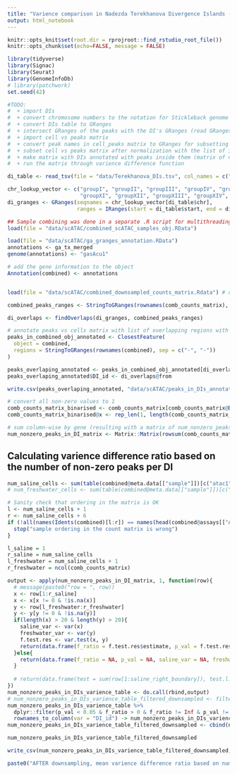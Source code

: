 ```yaml
---
title: "Varience comparison in Nadezda Terekhanova Divergence Islands (DI) by number of non-zero peaks in the DI "
output: html_notebook
---
```


```r
knitr::opts_knit$set(root.dir = rprojroot::find_rstudio_root_file())
knitr::opts_chunk$set(echo=FALSE, message = FALSE)
```

```r
library(tidyverse)
library(Signac)
library(Seurat)
library(GenomeInfoDb)
# library(patchwork)
set.seed(42)
```

```r
#TODO:
#  + import DIs 
#  + convert chromosome numbers to the notation for Stickleback genome  
#  + convert DIs table to GRanges
#  + intersect GRanges of the peaks with the DI's GRanges (read GRanges examples in docs https://bioconductor.org/packages/release/bioc/vignettes/GenomicRanges/inst/doc/GenomicRangesIntroduction.html )
#  + import cell vs peaks matrix
#  + convert peak names in cell_peaks matrix to GRanges for subsetting StringToGRanges() function
#  + subset cell vs peaks matrix after normalization with the list of intersection with DIs
#  + make matrix with DIs annotated with peaks inside them (matrix of num_nonzero_peaks_in_DI vs cells)
#  + run the matrix through varience difference function
```

```r
di_table <- read_tsv(file = "data/Terekhanova_DIs.tsv", col_names = c("chr", "start", "end", "type"))
```

```r
chr_lookup_vector <- c("groupI", "groupII", "groupIII", "groupIV", "groupV", "groupVI", "groupVII", "groupVIII", "groupIX", "groupX",
                       "groupXI", "groupXII", "groupXIII", "groupXIV", "groupXV", "groupXVI", "groupXVII", "groupXVIII", "groupXIX", "groupXX", "groupXXI")
di_granges <- GRanges(seqnames = chr_lookup_vector[di_table$chr],
                      ranges = IRanges(start = di_table$start, end = di_table$end))
```




```r
## Sample combining was done in a separate .R script for multithreading utilisation
load(file = "data/scATAC/combined_scATAC_samples_obj.RData")

load(file = "data/scATAC/ga_granges_annotation.RData")
annotations <- ga_tx_merged
genome(annotations) <- "gasAcu1"

# add the gene information to the object
Annotation(combined) <- annotations



```


```r
load(file = "data/scATAC/combined_downsampled_counts_matrix.Rdata") # comb_counts_matrix
```

```r
combined_peaks_ranges <- StringToGRanges(rownames(comb_counts_matrix), sep = c("-", "-"))
```

```r
di_overlaps <- findOverlaps(di_granges, combined_peaks_ranges)
```



```r
# annotate peaks vs cells matrix with list of overlapping regions with genes
peaks_in_combined_obj_annotated <- ClosestFeature(
  object = combined,
  regions = StringToGRanges(rownames(combined), sep = c("-", "-"))
)

peaks_overlaping_annotated <- peaks_in_combined_obj_annotated[di_overlaps@to,]
peaks_overlaping_annotated$DI_id <- di_overlaps@from

write.csv(peaks_overlaping_annotated, "data/scATAC/peaks_in_DIs_annotated.csv")

# convert all non-zero values to 1
comb_counts_matrix_binarised <- comb_counts_matrix[comb_counts_matrix@Dimnames[[1]] %in% peaks_overlaping_annotated$query_region,] # all non-zero peaks set to value 1
comb_counts_matrix_binarised@x <- rep_len(1, length(comb_counts_matrix_binarised@x))

# sum column-wise by gene (resulting with a matrix of num_nonzero_peaks_in_DI vs cells)
num_nonzero_peaks_in_DI_matrix <- Matrix::Matrix(rowsum(comb_counts_matrix_binarised, peaks_overlaping_annotated$DI_id), sparse = TRUE)
```






## Calculating varience difference ratio based on the number of non-zero peaks per DI

```r
num_saline_cells <- sum(table(combined@meta.data[["sample"]])[c("atac1", "atac2")])
# num_freshwater_cells <- sum(table(combined@meta.data[["sample"]])[c("atac3", "atac4")])

# Sanity check that ordering in the matrix is OK
l <- num_saline_cells + 1
r <- num_saline_cells + 6
if (!all(names(Idents(combined)[l:r]) == names(head(combined@assays[["ATAC"]]@fragments[[3]]@cells)))){
  stop("sample ordering in the count matrix is wrong")
}

l_saline = 1
r_saline = num_saline_cells 
l_freshwater = num_saline_cells + 1
r_freshwater = ncol(comb_counts_matrix)
```


```r
output <- apply(num_nonzero_peaks_in_DI_matrix, 1, function(row){
  # message(paste0("row = ", row))
  x <- row[1:r_saline]
  x <- x[x != 0 & !is.na(x)]
  y <- row[l_freshwater:r_freshwater]
  y <- y[y != 0 & !is.na(y)]
  if(length(x) > 20 & length(y) > 20){
    saline_var <- var(x)
    freshwater_var <- var(y)
    f.test.res <- var.test(x, y)
    return(data.frame(f_ratio = f.test.res$estimate, p_val = f.test.res$p.value, saline_var = saline_var, freshwater_var = freshwater_var))
  }else{
    return(data.frame(f_ratio = NA, p_val = NA, saline_var = NA, freshwater_var = NA))
  }
  
  # return(data.frame(test = sum(row[1:saline_right_boundary]), test.l.1 = length(row[1:saline_right_boundary]), test.l.2 = length(row[freshwater_left_boundary:freshwater_right_boundary])))
})
num_nonzero_peaks_in_DIs_varience_table <- do.call(rbind,output)
# num_nonzero_peaks_in_DIs_varience_table_filtered_downsampled <- filter(num_nonzero_peaks_in_DIs_varience_table,  p_val < 0.05 & f_ratio > 0 & f_ratio != Inf & p_val != 0)
num_nonzero_peaks_in_DIs_varience_table %>% 
  dplyr::filter(p_val < 0.05 & f_ratio > 0 & f_ratio != Inf & p_val != 0) %>% 
  rownames_to_column(var = "DI_id") -> num_nonzero_peaks_in_DIs_varience_table_filtered_downsampled
num_nonzero_peaks_in_DIs_varience_table_filtered_downsampled <- cbind(num_nonzero_peaks_in_DIs_varience_table_filtered_downsampled, di_table[as.integer(num_nonzero_peaks_in_DIs_varience_table_filtered_downsampled$DI_id),])
```

```r
num_nonzero_peaks_in_DIs_varience_table_filtered_downsampled
```


```r
write_csv(num_nonzero_peaks_in_DIs_varience_table_filtered_downsampled, file = "data/scATAC/saline_vs_freshwater_varience_table_on_balanced_matrix_with_number_of_peaks_per_DI_filtered.csv")
```

```r
paste0("AFTER downsampling, mean varience difference ratio based on number of nonzero peaks per DI: ", mean(num_nonzero_peaks_in_DIs_varience_table_filtered_downsampled$f_ratio)) 
```